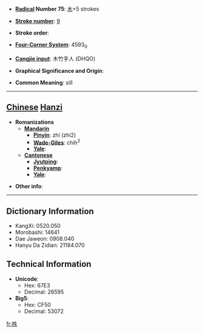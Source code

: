 * '''[[Wiktionary:Chinese radical index| Radical]] Number 75''': [[Wiktionary:Chinese radical index 木|木]]+5 strokes

* '''[[Wiktionary:Chinese total strokes index|Stroke number]]''': [[Wiktionary:Chinese total strokes index 9|9]]

* '''Stroke order''': 

* '''[[Wiktionary:Chinese four corner index|Four-Corner System]]''': 4593<sub>0</sub>

* '''[[Wiktionary:Chinese Cangjie index|Cangjie input]]''': 木竹手人 (DHQO)

* '''Graphical Significance and Origin''': 

* '''Common Meaning''': sill

----

== [[Chinese]] [[Hanzi]] ==

* '''Romanizations'''
** '''[[Mandarin]]'''
*** '''[[Pinyin]]''': zhí (zhi2)
*** '''[[Wade-Giles]]''': chih<sup>2</sup>
*** '''[[Yale]]''': 
** '''[[Cantonese]]'''
*** '''[[Jyutping]]''':
*** '''[[Penkyamp]]''': 
*** '''[[Yale]]''': 

* '''Other info''': 

----

== Dictionary Information ==

* KangXi: 0520.050
* Morobashi: 14641
* Dae Jaweon: 0908.040
* Hanyu Da Zidian: 21184.070

== Technical Information ==

* '''Unicode''':
** Hex: 67E3
** Decimal: 26595
* '''Big5''':
** Hex: CF50
** Decimal: 53072

[[fr:柣]]